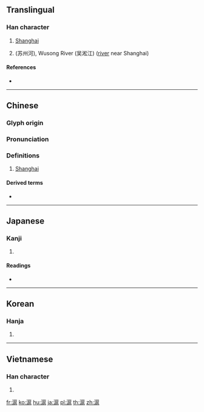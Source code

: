 {{character info/new}}
{{also|沪}}
==Translingual==

===Han character===
{{Han char|rn=85|rad=水|as=11|sn=14|four=33117|canj=EHSU,EISU|ids=⿰氵扈}}

# [[Shanghai]]
# {{w|Suzhou Creek}} (苏州河), Wusong River (吴淞江) ([[river]] near Shanghai)

====References====
* {{Han ref|kx=0643.260|dkj=18072|dj=1051.070|hdz=31731.060|uh=6EEC|ud=28396|bh=BAAD|bd=47789}}

----

==Chinese==
{{zh-forms|s=沪}}

===Glyph origin===
{{Han etym}}

===Pronunciation===
{{zh-pron
|m=hù
|c=wu6
|h=pfs=
|md=
|mn=
|w=
|mc=y
|oc=y
|cat=n
}}

===Definitions===
{{zh-hanzi}}

# [[Shanghai]]
#: {{zh-x|^滬語|Shanghainese}}

====Derived terms====
* {{zh-l|滬瀆}}

----

==Japanese==

===Kanji===
{{ja-kanji|grade=|rs=水11}}

# {{defn|lang=ja|sort=水11}}

====Readings====
* {{ja-readings|on=[[こ]] (ko)|kun=[[えり]] (eri), [[あじろ]] (ajiro)}}

----

==Korean==

===Hanja===
{{ko-hanja|hangeul=호|eumhun=|rv=ho|mr=ho|y=ho}}

# {{defn|lang=ko|sort=水11}}

----

==Vietnamese==

===Han character===
{{vi-hantu|[[hỗ]], [[hộ]]|rs=水11}}

# {{defn|lang=vi|sort=水11}}

[[fr:滬]]
[[ko:滬]]
[[hu:滬]]
[[ja:滬]]
[[pl:滬]]
[[th:滬]]
[[zh:滬]]
